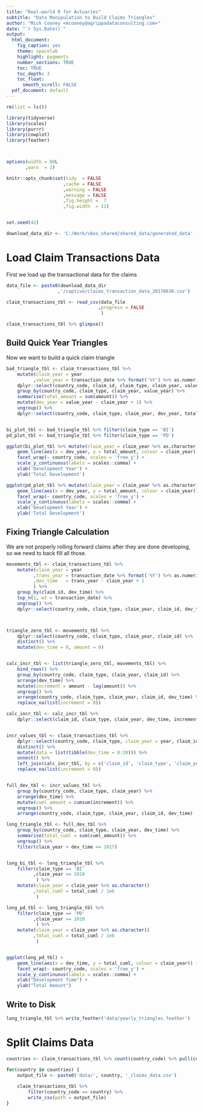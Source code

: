 ```yaml
---
title: "Real-world R for Actuaries"
subtitle: "Data Manipulation to Build Claims Triangles"
author: "Mick Cooney <mcooney@agrippadataconsulting.com>"
date: "`r Sys.Date()`"
output:
  html_document:
    fig_caption: yes
    theme: spacelab
    highlight: pygments
    number_sections: TRUE
    toc: TRUE
    toc_depth: 3
    toc_float:
      smooth_scroll: FALSE
  pdf_document: default
---
```


```r
rm(list = ls())

library(tidyverse)
library(scales)
library(purrr)
library(cowplot)
library(feather)



options(width = 80L
       ,warn  = 1)

knitr::opts_chunk$set(tidy  = FALSE
                     ,cache = FALSE
                     ,warning = FALSE
                     ,message = FALSE
                     ,fig.height =  7
                     ,fig.width  = 11)


set.seed(42)

download_data_dir <- 'C:/Work/vbox_shared/shared_data/generated_data'
```

# Load Claim Transactions Data

First we load up the transactional data for the claims

```r
data_file <- paste0(download_data_dir
                   ,'/captive/claims_transaction_data_20170630.csv')

claim_transactions_tbl <- read_csv(data_file
                                  ,progress = FALSE
                                   )

claim_transactions_tbl %>% glimpse()
```

## Build Quick Year Triangles

Now we want to build a quick claim triangle

```r
bad_triangle_tbl <- claim_transactions_tbl %>%
    mutate(claim_year = year
          ,value_year = transaction_date %>% format('%Y') %>% as.numeric) %>%
    dplyr::select(country_code, claim_id, claim_type, claim_year, value_year, amount) %>%
    group_by(country_code, claim_type, claim_year, value_year) %>%
    summarise(total_amount = sum(amount)) %>%
    mutate(dev_year = value_year - claim_year + 1) %>%
    ungroup() %>%
    dplyr::select(country_code, claim_type, claim_year, dev_year, total_amount)


bi_plot_tbl <- bad_triangle_tbl %>% filter(claim_type == 'BI')
pd_plot_tbl <- bad_triangle_tbl %>% filter(claim_type == 'PD')

ggplot(bi_plot_tbl %>% mutate(claim_year = claim_year %>% as.character)) +
    geom_line(aes(x = dev_year, y = total_amount, colour = claim_year)) +
    facet_wrap(~ country_code, scales = 'free_y') +
    scale_y_continuous(labels = scales::comma) +
    xlab('Development Year') +
    ylab('Total Development')

ggplot(pd_plot_tbl %>% mutate(claim_year = claim_year %>% as.character)) +
    geom_line(aes(x = dev_year, y = total_amount, colour = claim_year)) +
    facet_wrap(~ country_code, scales = 'free_y') +
    scale_y_continuous(labels = scales::comma) +
    xlab('Development Year') +
    ylab('Total Development')

```

## Fixing Triangle Calculation

We are not properly rolling forward claims after they are done developing, so
we need to back fill all those.

```r
movements_tbl <- claim_transactions_tbl %>%
    mutate(claim_year = year
          ,trans_year = transaction_date %>% format('%Y') %>% as.numeric
          ,dev_time   = trans_year - claim_year + 1
          ) %>%
    group_by(claim_id, dev_time) %>%
    top_n(1, wt = transaction_date) %>%
    ungroup() %>%
    dplyr::select(country_code, claim_type, claim_year, claim_id, dev_time, amount)



triangle_zero_tbl <- movements_tbl %>%
    dplyr::select(country_code, claim_type, claim_year, claim_id) %>%
    distinct() %>%
    mutate(dev_time = 0, amount = 0)


calc_incr_tbl <- list(triangle_zero_tbl, movements_tbl) %>%
    bind_rows() %>%
    group_by(country_code, claim_type, claim_year, claim_id) %>%
    arrange(dev_time) %>%
    mutate(increment = amount - lag(amount)) %>%
    ungroup() %>%
    arrange(country_code, claim_type, claim_year, claim_id, dev_time) %>%
    replace_na(list(increment = 0))

calc_incr_tbl <- calc_incr_tbl %>%
    dplyr::select(claim_id, claim_type, claim_year, dev_time, increment)


incr_values_tbl <- claim_transactions_tbl %>%
    dplyr::select(country_code, claim_type, claim_year = year, claim_id) %>%
    distinct() %>%
    mutate(data = list(tibble(dev_time = 0:20))) %>%
    unnest() %>%
    left_join(calc_incr_tbl, by = c('claim_id', 'claim_type', 'claim_year', 'dev_time')) %>%
    replace_na(list(increment = 0))


full_dev_tbl <- incr_values_tbl %>%
    group_by(country_code, claim_type, claim_year) %>%
    arrange(dev_time) %>%
    mutate(cuml_amount = cumsum(increment)) %>%
    ungroup() %>%
    arrange(country_code, claim_type, claim_year, claim_id, dev_time)

long_triangle_tbl <- full_dev_tbl %>%
    group_by(country_code, claim_type, claim_year, dev_time) %>%
    summarise(total_cuml = sum(cuml_amount)) %>%
    ungroup() %>%
    filter(claim_year + dev_time <= 2017)


long_bi_tbl <- long_triangle_tbl %>%
    filter(claim_type == 'BI'
          ,claim_year >= 2010
           ) %>%
    mutate(claim_year = claim_year %>% as.character()
          ,total_cuml = total_cuml / 1e6
           )

long_pd_tbl <- long_triangle_tbl %>%
    filter(claim_type == 'PD'
          ,claim_year >= 2010
           ) %>%
    mutate(claim_year = claim_year %>% as.character()
          ,total_cuml = total_cuml / 1e6
           )


ggplot(long_pd_tbl) +
    geom_line(aes(x = dev_time, y = total_cuml, colour = claim_year)) +
    facet_wrap(~ country_code, scales = 'free_y') +
    scale_y_continuous(labels = scales::comma) +
    xlab("Development Time") +
    ylab("Total Amount")
```


## Write to Disk

```r
long_triangle_tbl %>% write_feather('data/yearly_triangles.feather')
```



# Split Claims Data

```r
countries <- claim_transactions_tbl %>% count(country_code) %>% pull(country_code)

for(country in countries) {
    output_file <- paste0('data/', country, '_claims_data.csv')
    
    claim_transactions_tbl %>%
        filter(country_code == country) %>%
        write_csv(path = output_file)
}
```
